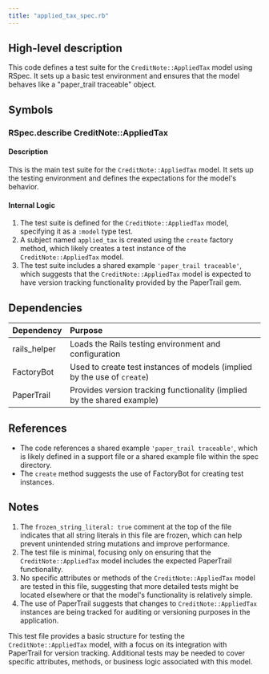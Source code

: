 ```yaml
---
title: "applied_tax_spec.rb"
---
```


## High-level description
This code defines a test suite for the `CreditNote::AppliedTax` model using RSpec. It sets up a basic test environment and ensures that the model behaves like a "paper_trail traceable" object.

## Symbols

### RSpec.describe CreditNote::AppliedTax
#### Description
This is the main test suite for the `CreditNote::AppliedTax` model. It sets up the testing environment and defines the expectations for the model's behavior.

#### Internal Logic
1. The test suite is defined for the `CreditNote::AppliedTax` model, specifying it as a `:model` type test.
2. A subject named `applied_tax` is created using the `create` factory method, which likely creates a test instance of the `CreditNote::AppliedTax` model.
3. The test suite includes a shared example `'paper_trail traceable'`, which suggests that the `CreditNote::AppliedTax` model is expected to have version tracking functionality provided by the PaperTrail gem.

## Dependencies
| Dependency | Purpose |
|:-----------|:--------|
| rails_helper | Loads the Rails testing environment and configuration |
| FactoryBot | Used to create test instances of models (implied by the use of `create`) |
| PaperTrail | Provides version tracking functionality (implied by the shared example) |

## References
- The code references a shared example `'paper_trail traceable'`, which is likely defined in a support file or a shared example file within the spec directory.
- The `create` method suggests the use of FactoryBot for creating test instances.

## Notes
1. The `frozen_string_literal: true` comment at the top of the file indicates that all string literals in this file are frozen, which can help prevent unintended string mutations and improve performance.
2. The test file is minimal, focusing only on ensuring that the `CreditNote::AppliedTax` model includes the expected PaperTrail functionality.
3. No specific attributes or methods of the `CreditNote::AppliedTax` model are tested in this file, suggesting that more detailed tests might be located elsewhere or that the model's functionality is relatively simple.
4. The use of PaperTrail suggests that changes to `CreditNote::AppliedTax` instances are being tracked for auditing or versioning purposes in the application.

This test file provides a basic structure for testing the `CreditNote::AppliedTax` model, with a focus on its integration with PaperTrail for version tracking. Additional tests may be needed to cover specific attributes, methods, or business logic associated with this model.